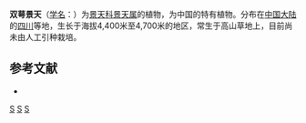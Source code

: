 {{Speciesbox 
| taxon = Sedum didymocalyx
| authority = Fröd.
}}

'''双萼景天'''（[[学名|学名]]：{{lang|la|''Sedum didymocalyx''}}）为[[景天科|景天科]][[景天属|景天属]]的植物，为中国的特有植物。分布在[[中国大陆|中国大陆]]的[[四川|四川]]等地，生长于海拔4,400米至4,700米的地区，常生于高山草地上，目前尚未由人工引种栽培。

== 参考文献 ==
{{refbegin}}
* {{cite web| url =http://www.bioinfo.cn/db05/KmzwSpecies.php?action=view&id=4846| title =双萼景天| work =中国高等植物数据库全库| publisher =中国科学院微生物研究所| author =昆明植物研究所| accessdate =2009-02-25| deadurl =yes| archiveurl =https://web.archive.org/web/20160305053244/http://www.bioinfo.cn/db05/KmzwSpecies.php?action=view&id=4846| archivedate =2016-03-05}}
{{refend}}
{{Taxonbar|from=Q10912525}}

{{DEFAULTSORT:Sedum didymocalyx}}
[[Category:景天属|S]]
[[Category:中國特有植物|S]]
[[Category:四川植物|S]]